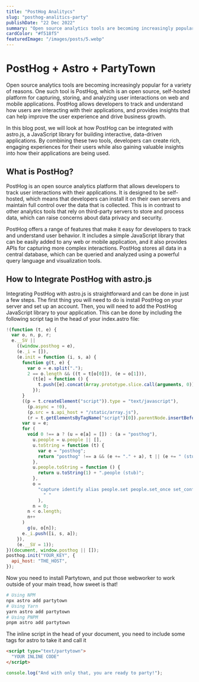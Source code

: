 ```yaml
---
title: "PostHog Analitycs"
slug: "posthog-analitics-party"
publishDate: "22 Dec 2022"
summary: "Open source analytics tools are becoming increasingly popular for a variety of reasons. One such tool is PostHog, which  is an open source, self-hosted platform for capturing, storing, and analyzing user interactions on web and mobile applications"
cardColor: "#f518f5"
featuredImage: "/images/posts/5.webp"
---
```


# PostHog + Astro + PartyTown

Open source analytics tools are becoming increasingly popular for a variety of reasons. One such tool is PostHog, which is an open source, self-hosted platform for capturing, storing, and analyzing user interactions on web and mobile applications. PostHog allows developers to track and understand how users are interacting with their applications, and provides insights that can help improve the user experience and drive business growth.

In this blog post, we will look at how PostHog can be integrated with astro.js, a JavaScript library for building interactive, data-driven applications. By combining these two tools, developers can create rich, engaging experiences for their users while also gaining valuable insights into how their applications are being used.

## What is PostHog?

PostHog is an open source analytics platform that allows developers to track user interactions with their applications. It is designed to be self-hosted, which means that developers can install it on their own servers and maintain full control over the data that is collected. This is in contrast to other analytics tools that rely on third-party servers to store and process data, which can raise concerns about data privacy and security.

PostHog offers a range of features that make it easy for developers to track and understand user behavior. It includes a simple JavaScript library that can be easily added to any web or mobile application, and it also provides APIs for capturing more complex interactions. PostHog stores all data in a central database, which can be queried and analyzed using a powerful query language and visualization tools.

## How to Integrate PostHog with astro.js

Integrating PostHog with astro.js is straightforward and can be done in just a few steps. The first thing you will need to do is install PostHog on your server and set up an account. Then, you will need to add the PostHog JavaScript library to your application. This can be done by including the following script tag in the head of your index.astro file:

```js
!(function (t, e) {
  var o, n, p, r;
  e.__SV ||
    ((window.posthog = e),
    (e._i = []),
    (e.init = function (i, s, a) {
      function g(t, e) {
        var o = e.split(".");
        2 == o.length && ((t = t[o[0]]), (e = o[1])),
          (t[e] = function () {
            t.push([e].concat(Array.prototype.slice.call(arguments, 0)));
          });
      }
      ((p = t.createElement("script")).type = "text/javascript"),
        (p.async = !0),
        (p.src = s.api_host + "/static/array.js"),
        (r = t.getElementsByTagName("script")[0]).parentNode.insertBefore(p, r);
      var u = e;
      for (
        void 0 !== a ? (u = e[a] = []) : (a = "posthog"),
          u.people = u.people || [],
          u.toString = function (t) {
            var e = "posthog";
            return "posthog" !== a && (e += "." + a), t || (e += " (stub)"), e;
          },
          u.people.toString = function () {
            return u.toString(1) + ".people (stub)";
          },
          o =
            "capture identify alias people.set people.set_once set_config register register_once unregister opt_out_capturing has_opted_out_capturing opt_in_capturing reset isFeatureEnabled onFeatureFlags".split(
              " "
            ),
          n = 0;
        n < o.length;
        n++
      )
        g(u, o[n]);
      e._i.push([i, s, a]);
    }),
    (e.__SV = 1));
})(document, window.posthog || []);
posthog.init("YOUR_KEY", {
  api_host: "THE_HOST",
});
```

Now you need to install Partytown, and put those webworker to work outside of your main tread, how sweet is that!

```bash
# Using NPM
npx astro add partytown
# Using Yarn
yarn astro add partytown
# Using PNPM
pnpm astro add partytown
```

The inline script in the head of your document, you need to include some tags for astro to take it and call it

```html
<script type="text/partytown">
  "YOUR INLINE CODE"
</script>
```

```js
console.log("And with only that, you are ready to party!");
```
